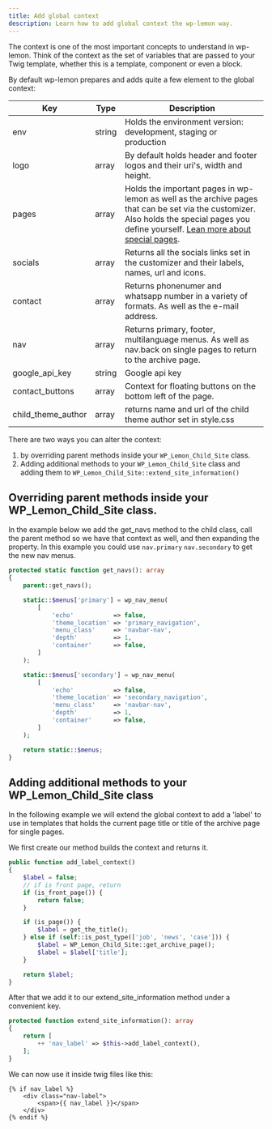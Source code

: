 ```yaml
---
title: Add global context
description: Learn how to add global context the wp-lemon way.
---
```

The context is one of the most important concepts to understand in wp-lemon. Think of the context as the set of variables that are passed to your Twig template, whether this is a template, component or even a block.

By default wp-lemon prepares and adds quite a few element to the global context:


|Key      |Type  |Description  |
|---------|---------|---------|
|env      | string  | Holds the environment version: development, staging or production      |
|logo     | array   | By default holds header and footer logos and their uri's, width and height. |
|pages    | array   | Holds the important pages in wp-lemon as well as the archive pages that can be set via the customizer. Also holds the special pages you define yourself. [Lean more about special pages](/extend/special-pages). |
|socials  | array   | Returns all the socials links set in the customizer and their labels, names, url and icons.
|contact  | array   | Returns phonenumer and whatsapp number in a variety of formats. As well as the e-mail address.
|nav     |  array   | Returns primary, footer, multilanguage menus. As well as nav.back on single pages to return to the archive page.
|google_api_key     | string      | Google api key
|contact_buttons     | array        | Context for floating buttons on the bottom left of the page.
|child_theme_author     | array      | returns name and url of the child theme author set in style.css

There are two ways you can alter the context:

1. by overriding parent methods inside your `WP_Lemon_Child_Site` class.
1. Adding additional methods to your `WP_Lemon_Child_Site` class and adding them to `WP_Lemon_Child_Site::extend_site_information()`

## Overriding parent methods inside your WP_Lemon_Child_Site class.
In the example below we add the get_navs method to the child class, call the parent method so we have that context as well, and then expanding the property. In this example you could use `nav.primary` `nav.secondary` to get the new nav menus.

```php
protected static function get_navs(): array
{
	parent::get_navs();

	static::$menus['primary'] = wp_nav_menu(
		[
			'echo'           => false,
			'theme_location' => 'primary_navigation',
			'menu_class'     => 'navbar-nav',
			'depth'          => 1,
			'container'      => false,
		]
	);

	static::$menus['secondary'] = wp_nav_menu(
		[
			'echo'           => false,
			'theme_location' => 'secondary_navigation',
			'menu_class'     => 'navbar-nav',
			'depth'          => 1,
			'container'      => false,
		]
	);

	return static::$menus;
}
```

## Adding additional methods to your WP_Lemon_Child_Site class
In the following example we will extend the global context to add a 'label' to use in templates that holds the current page title or title of the archive page for single pages.

We first create our method builds the context and returns it.
```php
public function add_label_context()
{
	$label = false;
	// if is front page, return
	if (is_front_page()) {
		return false;
	}

	if (is_page()) {
		$label = get_the_title();
	} else if (self::is_post_type(['job', 'news', 'case'])) {
		$label = WP_Lemon_Child_Site::get_archive_page();
		$label = $label['title'];
	}

	return $label;
}
```
After that we add it to our extend_site_information method under a convenient key.

```php
protected function extend_site_information(): array
{
	return [
		++ 'nav_label' => $this->add_label_context(),
	];
}
```

We can now use it inside twig files like this:

```twig
{% if nav_label %}
    <div class="nav-label">
        <span>{{ nav_label }}</span>
    </div>
{% endif %}
```